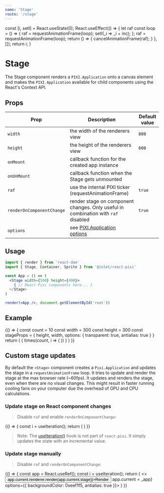 ```yaml
---
name: 'Stage'
route: '/stage'
---
```



  const [i, setI] = React.useState(0);
  React.useEffect(() => {
    let raf
    const loop = () => {
      raf = requestAnimationFrame(loop);
      setI(_i => _i + inc);
    };
    raf = requestAnimationFrame(loop);
    return () => {
      cancelAnimationFrame(raf);
    }
  }, []);
  return i;
}

# Stage

The Stage component renders a `PIXI.Application` onto a canvas element and makes the `PIXI.Application` available for child components using the React's Context API.

## Props

| Prop  | Description | Default value |
| ------------- | ------------- | ------------- |
| `width`  | the width of the renderers view  | `800` |
| `height`  | the height of the renderers view  | `600` |
| `onMount`  | callback function for the created app instance  | |
| `onUnMount`  | callback function when the Stage gets unmounted  | |
| `raf`  | use the internal PIXI ticker (requestAnimationFrame)  | `true` |
| `renderOnComponentChange` |  render stage on component changes. Only useful in combination with `raf` disabled | `true` |
| `options` | see [PIXI.Application options](http://pixijs.download/release/docs/PIXI.Application.html) | |

## Usage

```jsx
import { render } from 'react-dom'
import { Stage, Container, Sprite } from '@inlet/react-pixi'

const App = () => (
  <Stage width={500} height={400}>
    { // React-Pixi components here... }
  </Stage>
)

render(<App />, document.getElementById('root'))
```

## Example

<Playground>
  {() => {
    const count = 10
    const width = 300
    const height = 300
    const stageProps = {
      height,
      width,
      options: {
        transparent: true,
        antialias: true
      }
    }
    return (
      <Stage
        {...stageProps}
      >
        {
          times(count, i => (
            <Sprite key={i}
                    image="https://s3-us-west-2.amazonaws.com/s.cdpn.io/693612/coin.png"
                    scale={(360/count) * 0.004}
                    anchor={0.5}
                    rotation={(i * (360/count)) * (Math.PI / 180)}
                    x={width/2 + Math.cos((i * (360/count)) * (Math.PI / 180)) * 100}
                    y={height/2 + Math.sin((i * (360/count)) * (Math.PI / 180)) * 100}  />
          ))
        }
      </Stage>
    )
  }}
</Playground>

## Custom stage updates

By default the `<Stage>` component creates a `Pixi.Application` and updates the stage in a `requestAnimationFrame` loop.
It tries to update and render the stage at the max browser rate (~60fps).
It updates and renders the stage, even when there are no visual changes.
This might result in faster running cooling fans on your computer due the overhead of GPU and CPU calculations.

### Update stage on React component changes

> Disable `raf` and enable `renderOnComponentChange`:

<Playground>
  {() => {
    const i = useIteration();
    return (
      <Stage
        width={300}
        height={300}
        raf={false}
        renderOnComponentChange={true}
        options={{ backgroundColor: 0xeef1f5, antialias: true }}>
        <Sprite
            anchor={0.5}
            position={[150 + Math.cos(i) * 50, 150]}
            rotation={i}
            image="https://s3-us-west-2.amazonaws.com/s.cdpn.io/693612/IaUrttj.png"
        />
      </Stage>
    )
  }}
</Playground>

> Note: The [useIteration()](https://gist.github.com/inlet/12b38a1cab2d14236692a2844d972290) hook is not part of `react-pixi`.
> It simply updates the state with an incremental value.

### Update stage manually

> Disable `raf` and `renderOnComponentChange`:

<Playground>
  {() => {
    const app = React.useRef();
    const i = useIteration();
    return (
      <>
        <button onClick={() => app.current.renderer.render(app.current.stage)}>Render</button>
        <Stage
          width={300}
          height={300}
          raf={false}
          renderOnComponentChange={false}
          onMount={_app => app.current = _app}
          options={{ backgroundColor: 0xeef1f5, antialias: true }}>
          <Sprite
              anchor={0.5}
              position={[150 + Math.cos(i) * 50, 150]}
              rotation={i}
              image="https://s3-us-west-2.amazonaws.com/s.cdpn.io/693612/IaUrttj.png"
          />
        </Stage>
      </>
    )
  }}
</Playground>
